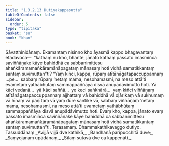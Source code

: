 ```yaml
---
title: "1.3.2.13 Dutiyakappasutta"
tableOfContents: false
sidebar:
  order: 5
type: "tipitaka"
basket: "su"
book: "khan"
---
```



<DynamicBreadcrumb />

<Division number="125" book="khan" bookNo="13" page="139">

<Paragraph number="714" book="khan">
Sāvatthinidānaṃ. Ekamantaṃ nisinno kho āyasmā kappo bhagavantaṃ etadavoca—  “kathaṃ nu kho, bhante, jānato kathaṃ passato imasmiñca saviññāṇake kāye bahiddhā ca sabbanimittesu ahaṅkāramamaṅkāramānāpagataṃ mānasaṃ hoti vidhā samatikkantaṃ santaṃ suvimuttan”ti?
</Paragraph>

<Paragraph number="715" book="khan">
“Yaṃ kiñci, kappa, rūpaṃ atītānāgatapaccuppannaṃ …pe…  sabbaṃ rūpaṃ ‘netaṃ mama, nesohamasmi, na meso attā’ti evametaṃ yathābhūtaṃ sammappaññāya disvā anupādāvimutto hoti. Yā kāci vedanā…  yā kāci saññā…  ye keci saṅkhārā…  yaṃ kiñci viññāṇaṃ atītānāgatapaccuppannaṃ ajjhattaṃ vā bahiddhā vā oḷārikaṃ vā sukhumaṃ vā hīnaṃ vā paṇītaṃ vā yaṃ dūre santike vā, sabbaṃ viññāṇaṃ ‘netaṃ mama, nesohamasmi, na meso attā’ti evametaṃ yathābhūtaṃ sammappaññāya disvā anupādāvimutto hoti. Evaṃ kho, kappa, jānato evaṃ passato imasmiñca saviññāṇake kāye bahiddhā ca sabbanimittesu ahaṅkāramamaṅkāramānāpagataṃ mānasaṃ hoti vidhā samatikkantaṃ santaṃ suvimuttan”ti.

</Paragraph>
</Division>

<Paragraph number="716" type="center" book="khan">
Terasamaṃ.



</Paragraph>

<Paragraph number="717" type="center" book="khan">
Dhammakathikavaggo dutiyo.



</Paragraph>

<Paragraph number="718" type="center" book="khan">
Tassuddānaṃ


</Paragraph>

<Paragraph number="719" type="verses" book="khan">
_Avijjā vijjā dve kathikā,_  
_Bandhanā paripucchitā duve;_  
_Saṃyojanaṃ upādānaṃ,_  
_Sīlaṃ sutavā dve ca kappenāti._
</Paragraph>